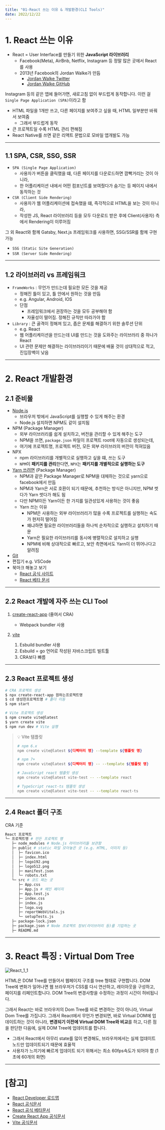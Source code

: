 ```yaml
---
title: "01-React 쓰는 이유 & 개발환경(CLI Tools)"
date: 2022/12/22
---
```


# 1. React 쓰는 이유

* React = User Interface를 만들기 위한 **JavaScript 라이브러리**
  * Facebook(Meta), AirBnb, Netflix, Instagram 등 정말 많은 곳에서 React를 사용
  * 2013년 Facebook의 Jordan Walke가 만듬
    * [Jordan Walke Twitter](https://twitter.com/jordwalke)
    * [Jordan Walke GitHub](https://github.com/jordwalke) 

Instagram 등의 같은 앱에 들어가면, 새로고침 없이 부드럽게 동작합니다.
이런 걸`Single Page Application (SPA)`이라고 함

* HTML 파일을 1개만 쓰고, 다른 페이지를 보여주고 싶을 때, HTML 일부분만 바꿔서 보여줌
  * 그래서 부드럽게 동작
* 큰 프로젝트일 수록 HTML 관리 편해짐
* React Native를 쓰면 같은 리액트 문법으로 모바일 앱개발도 가능

------

## 1.1 SPA, CSR, SSG, SSR

* `SPA (Single Page Application)`
  * 사용자가 버튼을 클릭했을 떄, 다른 페이지를 다운로드하면 깜빡거리는 것이 아니라,
  * 한 어플리케이션 내에서 어떤 컴포넌트를 보여줬다가 숨기는 등 페이지 내에서 동작하는 것
* `CSR (Client Side Rendering)`
  * 사용자가 웹 어플리케이션에 접속했을 떄, 즉각적으로 HTML을 보는 것이 아니라,
  * 작성한 JS, React 라이브러리 등을 모두 다운로드 받은 후에 Client(사용자) 측에서 Rendering이 이루어짐

그 외 React와 함께 Gatsby, Next.js 프레임워크를 사용하면, SSG/SSR를 함께 구현 가능

* `SSG (Static Site Generation)`
* `SSR (Server Side Rendering)`

------

## 1.2 라이브러리 vs 프레임워크

* `FrameWorks` : 무언가 만드는데 필요한 모든 것을 제공
  * 정해진 틀이 있고, 틀 안에서 원하는 것을 만듬
  * e.g. Angular, Android, IOS
  * 단점
    * 프레임워크에서 권장하는 것을 모두 공부해야 함
    * 자율성이 떨어짐. 정해진 규칙만 따라가야 함
* `Library` : 큰 골격이 정해져 있고, 좁은 문제를 해결하기 위한 솔루션 단위
  * e.g. React
  * 웹 어플리케이션을 만드는데 UI를 만드는 것을 도와주는 라이브러리 중 하나가 React
  * UI 관련 문제만 해결하는 라이브러리이기 때문에 배울 것이 상대적으로 적고, 진입장벽이 낮음

------

# 2. React 개발환경

## 2.1 준비물

* [Node.js](https://nodejs.org/ko/)
  * 브라우저 밖에서 JavaScript를 실행할 수 있게 해주는 환경
  * Node.js 설치하면 NPM도 같이 설치됨
* NPM (Package Manager)
  * 외부 라이브러리를 쉽게 설치하고, 버전을 관리할 수 있게 해주는 도구
  * NPM을 쓰면, `package.json` 파일이 프로젝트 root에 자동으로 생성되는데, 
  * 여기에 프로젝트명, 프로젝트 버전, 모든 외부 라이브러의 버전이 적혀있음
* NPX
  * npm 라이브러리를 개별적으로 실행하고 싶을 떄, 쓰는 도구
  * `NPM`이 **패키지를 관리**한다면, `NPX`는 **패키지를 개별적으로 실행하는 도구**
* [Yarn 쓰려면](https://yarnpkg.com/getting-started/install) (Package Manager)
  * NPM과 같은 Package Manager로 NPM을 대체하는 것으로 yarn으로 facebook에서 만듬
  * NPM과 Yarn은 서로 호환이 되기 때문에, 추천하는 방식은 아니지만, NPM 썻다가 Yarn 썻다가 해도 됨
  * 다만 NPM이든 Yarn이든 한 가지를 일관성있게 사용하는 것이 좋음
  * Yarn 쓰는 이유
    * NPM은 사용하는 외부 라이브러리가 많을 수록 프로젝트를 실행하는 속도가 현저히 떨어짐
    * 왜냐하면 필요한 라이브러리들을 하나씩 순차적으로 실행하고 설치하기 때문
    * Yarn은 필요한 라이브러리를 동시에 병렬적으로 설치하고 실행
    * NPM에 비해 상대적으로 빠르고, 보안 측면에서도 Yarn이 더 뛰어나다고 알려짐
* [Git](https://git-scm.com/downloads)
* 편집기 e.g. VSCode
* 북마크 해놓고 보기
  * [React 공식 사이트](https://reactjs.org/) 
  * [React 베타 문서](https://beta.reactjs.org/) 

------

## 2.2 React 개발에 자주 쓰는 CLI Tool

1. [create-react-app](https://create-react-app.dev) (줄여서 CRA)
   - Webpack bundler 사용

2. [vite](https://vitejs.dev)
   1. Esbuild bundler 사용
   2. Esbuild  = go 언어로 작성된 자바스크립트 빌트툴
   3. CRA보다 빠름


------

## 2.3 React 프로젝트 생성

```sh
# CRA 프로젝트 생성
$ npx create-react-app 원하는프로젝트명
$ cd 생성한프로젝트명 # 폴더 이동
$ npm start

# Vite 프로젝트 생성
$ npm create vite@latest
$ yarn create vite
$ npm run dev # Vite 실행
```

> 💡 Vite 템플릿
>
> ```sh
> # npm 6.x
> npm create vite@latest ${디렉터리 명} --template ${템플릿 명}
> 
> # npm 7+
> npm create vite@latest ${디렉터리 명} -- --template ${템플릿 명}
> 
> # JavaScript react 템플릿 생성
> npm create vite@latest vite-test -- --template react
> 
> # TypeScript react-ts 템플릿 생성
> npm create vite@latest vite-test -- --template react-ts
> ```

------

## 2.4 React 폴더 구조

CRA 기준

```sh
React 프로젝트
└─ 프로젝트명 # 만든 프로젝트 명 
   ├─ node_modules # Node.js 라이브러리들 보관함
   ├─ public # static 파일 모아놓은 곳 (e.g. HTML, 이미지 등)
   │  ├─ favicon.ico
   │  ├─ index.html
   │  ├─ logo192.png
   │  ├─ logo512.png
   │  ├─ manifest.json
   │  └─ robots.txt
   └─ src # 코드 짜는 곳
      ├─ App.css
      ├─ App.js # 메인 페이지
      ├─ App.test.js
      ├─ index.css
      ├─ index.js
      ├─ logo.svg
      ├─ reportWebVitals.js
      └─ setupTests.js
   ├─ package-lock.json
   ├─ package.json # Node 프로젝트 정보(라이브러리 등)를 기입하는 곳
   ├─ README.md
```

------

# 3. React 특징 : Virtual Dom Tree

![React_1_1](https://raw.githubusercontent.com/berenickt/image-server/main/img/React_1_1.png)

HTML은 DOM Tree를 만들어서 웹페이지 구조를 tree 형태로 구현합니다.
DOM Tree에 변화가 일어나면 웹 브라우저가 CSS를 다시 연산하고, 레이아웃을 구성하고, 페이지를 리페인트합니다.
DOM Tree의 변경사항을 수정하는 과정이 시간이 허비됩니다.

그래서 React는 바로  브라우저의 Dom Tree를 바로 변경하는 것이 아니라, Virtual Dom Tree를 가집니다.
그래서 React에서 무언가 변경되면, 바로 Virtual DOM에 업데이트하는 것이 아니라,
**변경되기 이전에 Virtual DOM Tree와 비교**를 하고, 다른 점을 판단한 다음에, 실제 DOM Tree에 업데이트를 합니다.

* 그래서 React에서 아무리 state를 많이 변경해도, 브라우저에서는 실제 업데이트 노드만 업데이트되기 때문에 효율적
* 사용자가 느끼기에 빠르게 업데이트 되기 위해서는 최소 60fps속도가 되어야 함 (1초에 60개의 화면)

------

# [참고]

* [React Developer 로드맵](https://roadmap.sh/react)
* [React 공식문서](https://ko.reactjs.org/docs/getting-started.html)
* [React 공식 베타문서](https://beta.reactjs.org/)
* [Create React App 공식문서](https://create-react-app.dev/)
* [Vite 공식문서](https://vitejs.dev/)
